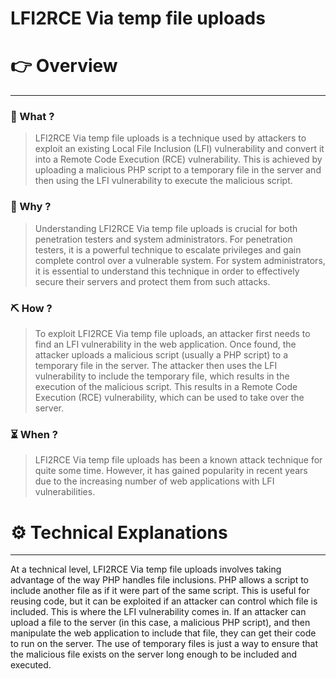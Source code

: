 # LFI2RCE Via temp file uploads


# 👉 Overview

---

### 👀 What ?

> LFI2RCE Via temp file uploads is a technique used by attackers to exploit an existing Local File Inclusion (LFI) vulnerability and convert it into a Remote Code Execution (RCE) vulnerability. This is achieved by uploading a malicious PHP script to a temporary file in the server and then using the LFI vulnerability to execute the malicious script.
> 

### 🧐 Why ?

> Understanding LFI2RCE Via temp file uploads is crucial for both penetration testers and system administrators. For penetration testers, it is a powerful technique to escalate privileges and gain complete control over a vulnerable system. For system administrators, it is essential to understand this technique in order to effectively secure their servers and protect them from such attacks.
> 

### ⛏️ How ?

> To exploit LFI2RCE Via temp file uploads, an attacker first needs to find an LFI vulnerability in the web application. Once found, the attacker uploads a malicious script (usually a PHP script) to a temporary file in the server. The attacker then uses the LFI vulnerability to include the temporary file, which results in the execution of the malicious script. This results in a Remote Code Execution (RCE) vulnerability, which can be used to take over the server.
> 

### ⏳ When ?

> LFI2RCE Via temp file uploads has been a known attack technique for quite some time. However, it has gained popularity in recent years due to the increasing number of web applications with LFI vulnerabilities.
> 

# ⚙️ Technical Explanations

---

At a technical level, LFI2RCE Via temp file uploads involves taking advantage of the way PHP handles file inclusions. PHP allows a script to include another file as if it were part of the same script. This is useful for reusing code, but it can be exploited if an attacker can control which file is included. This is where the LFI vulnerability comes in. If an attacker can upload a file to the server (in this case, a malicious PHP script), and then manipulate the web application to include that file, they can get their code to run on the server. The use of temporary files is just a way to ensure that the malicious file exists on the server long enough to be included and executed.
